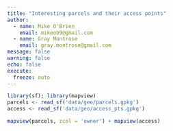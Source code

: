 ```yaml
---
title: "Interesting parcels and their access points"
author:
  - name: Mike O'Brien
    email: mikeob9@gmail.com
  - name: Gray Montrose
    email: gray.montrose@gmail.com
message: false
warning: false
echo: false
execute: 
  freeze: auto
---
```


```r
library(sf); library(mapview)
parcels <- read_sf('data/geo/parcels.gpkg')
access <- read_sf('data/geo/access_pts.gpkg')

mapview(parcels, zcol = 'owner') + mapview(access)
```
